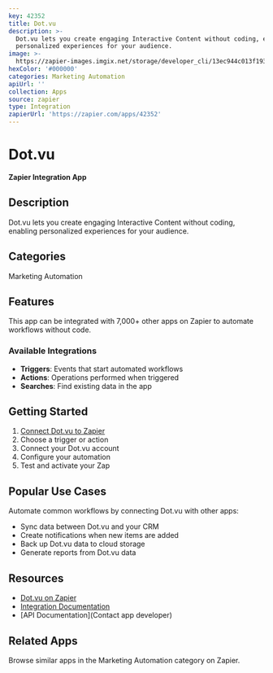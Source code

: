 ```yaml
---
key: 42352
title: Dot.vu
description: >-
  Dot.vu lets you create engaging Interactive Content without coding, enabling
  personalized experiences for your audience.
image: >-
  https://zapier-images.imgix.net/storage/developer_cli/13ec944c013f193bdd699038d3700c30.png?auto=format%2Ccompress&ixlib=python-3.0.0&q=50
hexColor: '#000000'
categories: Marketing Automation
apiUrl: ''
collection: Apps
source: zapier
type: Integration
zapierUrl: 'https://zapier.com/apps/42352'
---
```

# Dot.vu

**Zapier Integration App**

## Description

Dot.vu lets you create engaging Interactive Content without coding, enabling personalized experiences for your audience.

## Categories

Marketing Automation

## Features

This app can be integrated with 7,000+ other apps on Zapier to automate workflows without code.

### Available Integrations

- **Triggers**: Events that start automated workflows
- **Actions**: Operations performed when triggered
- **Searches**: Find existing data in the app

## Getting Started

1. [Connect Dot.vu to Zapier](https://zapier.com/apps/42352)
2. Choose a trigger or action
3. Connect your Dot.vu account
4. Configure your automation
5. Test and activate your Zap

## Popular Use Cases

Automate common workflows by connecting Dot.vu with other apps:

- Sync data between Dot.vu and your CRM
- Create notifications when new items are added
- Back up Dot.vu data to cloud storage
- Generate reports from Dot.vu data

## Resources

- [Dot.vu on Zapier](https://zapier.com/apps/42352)
- [Integration Documentation](https://zapier.com/apps/42352/integrations)
- [API Documentation](Contact app developer)

## Related Apps

Browse similar apps in the Marketing Automation category on Zapier.
